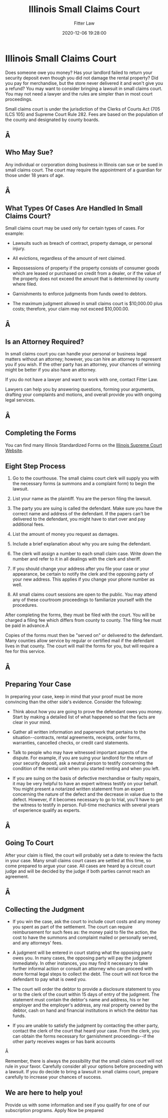 ﻿---
author: Fitter Law
slug: illinois-small-claims-court
tags:
categories:
date: 2020-12-06 19:28:00
title: Illinois Small Claims Court
excerpt: In small claims court you can handle your personal or business legal matters without an attorney; however, you can hire an attorney to represent you if you wish.

---

<h1>Illinois Small Claims Court</h1>		
		<p>Does someone owe you money? Has your landlord failed to return your security deposit even though you did not damage the rental property? Did you pay for merchandise, but the store never delivered it and won't give you a refund? You may want to consider bringing a lawsuit in small claims court. You may not need a lawyer and the rules are simpler than in most court proceedings.</p><p>Small claims court is under the jurisdiction of the Clerks of Courts Act (705 ILCS 105) and Supreme Court Rule 282. Fees are based on the population of the county and designated by county boards.</p><h2>Â </h2><h2>Who May Sue?</h2><p>Any individual or corporation doing business in Illinois can sue or be sued in small claims court. The court may require the appointment of a guardian for those under 18 years of age.</p><h2>Â </h2><h2>What Types Of Cases Are Handled In Small Claims Court?</h2><p>Small claims court may be used only for certain types of cases. For example:</p><ul><li><p>Lawsuits such as breach of contract, property damage, or personal injury.</p></li><li><p>All evictions, regardless of the amount of rent claimed.</p></li><li><p>Repossessions of property if the property consists of consumer goods which are leased or purchased on credit from a dealer, or if the value of the property does not exceed the amount that is determined by county where filed.</p></li><li><p>Garnishments to enforce judgments from funds owed to debtors.</p></li><li><p>The maximum judgment allowed in small claims court is $10,000.00 plus costs; therefore, your claim may not exceed $10,000.00.</p></li></ul><h2>Â </h2><h2>Is an Attorney Required?</h2><p>In small claims court you can handle your personal or business legal matters without an attorney; however, you can hire an attorney to represent you if you wish. If the other party has an attorney, your chances of winning might be better if you also have an attorney.</p><p>If you do not have a lawyer and want to work with one, contact Fitter Law.</p><p>Lawyers can help you by answering questions, forming your arguments, drafting your complaints and motions, and overall provide you with ongoing legal services.</p><h2>Â </h2><h2>Completing the Forms</h2>You can find many Illinois Standardized Forms on the <a href="http://illinoiscourts.gov/Forms/forms.asp" target="_blank" rel="noopener">Illinois Supreme Court Website</a>.<h2>Eight Step Process</h2><ol><li><p>Go to the courthouse. The small claims court clerk will supply you with the necessary forms (a summons and a complaint form) to begin the lawsuit.</p></li><li><p>List your name as the plaintiff. You are the person filing the lawsuit.</p></li><li><p>The party you are suing is called the defendant. Make sure you have the correct name and address of the defendant. If the papers can't be delivered to the defendant, you might have to start over and pay additional fees.</p></li><li><p>List the amount of money you request as damages.</p></li><li><p>Include a brief explanation about why you are suing the defendant.</p></li><li><p>The clerk will assign a number to each small claim case. Write down the number and refer to it in all dealings with the clerk and sheriff.</p></li><li><p>If you should change your address after you file your case or your appearance, be certain to notify the clerk and the opposing party of your new address. This applies if you change your phone number as well.</p></li><li><p>All small claims court sessions are open to the public. You may attend any of these courtroom proceedings to familiarize yourself with the procedures.</p></li></ol><p>After completing the forms, they must be filed with the court. You will be charged a filing fee which differs from county to county. The filing fee must be paid in advance.Â </p><p>Copies of the forms must then be "served on" or delivered to the defendant. Many counties allow service by regular or certified mail if the defendant lives in that county. The court will mail the forms for you, but will require a fee for this service.</p><h2>Â </h2><h2>Preparing Your Case</h2><p>In preparing your case, keep in mind that your proof must be more convincing than the other side's evidence. Consider the following:</p><ul><li><p>Think about how you are going to prove the defendant owes you money. Start by making a detailed list of what happened so that the facts are clear in your mind.</p></li><li><p>Gather all written information and paperwork that pertains to the situation--contracts, rental agreements, receipts, order forms, warranties, cancelled checks, or credit card statements.</p></li><li><p>Talk to people who may have witnessed important aspects of the dispute. For example, if you are suing your landlord for the return of your security deposit, ask a neutral person to testify concerning the condition of the rental unit when you started renting and when you left.</p></li><li><p>If you are suing on the basis of defective merchandise or faulty repairs, it may be very helpful to have an expert witness testify on your behalf. You might present a notarized written statement from an expert concerning the nature of the defect and the decrease in value due to the defect. However, if it becomes necessary to go to trial, you'll have to get the witness to testify in person. Full-time mechanics with several years of experience qualify as experts.</p></li></ul><h2>Â </h2><h2>Going To Court</h2><p>After your claim is filed, the court will probably set a date to review the facts in your case. Many small claims court cases are settled at this time, so come prepared to argue your case. All cases are heard by a circuit court judge and will be decided by the judge if both parties cannot reach an agreement.</p><h2>Â </h2><h2>Collecting the Judgment</h2><ul><li><p>If you win the case, ask the court to include court costs and any money you spent as part of the settlement. The court can require reimbursement for such fees as: the money paid to file the action, the cost to have the summons and complaint mailed or personally served, and any attorneys' fees.</p></li><li><p>A judgment will be entered in court stating what the opposing party owes you. In many cases, the opposing party will pay the judgment immediately. In other instances, you may find it necessary to take further informal action or consult an attorney who can proceed with more formal legal steps to collect the debt. The court will not force the defendant to pay what is owed you.</p></li><li><p>The court will order the debtor to provide a disclosure statement to you or to the clerk of the court within 15 days of entry of the judgment. The statement must contain the debtor's name and address, his or her employer and the employer's address, any real property owned by the debtor, cash on hand and financial institutions in which the debtor has funds.</p></li><li><p>If you are unable to satisfy the judgment by contacting the other party, contact the clerk of the court that heard your case. From the clerk, you can obtain the forms necessary for garnishment proceedings--if the other party receives wages or has bank accounts</p></li></ul><p>Â </p><p>Remember, there is always the possibility that the small claims court will not rule in your favor. Carefully consider all your options before proceeding with a lawsuit. If you do decide to bring a lawsuit in small claims court, prepare carefully to increase your chances of success.</p>		
									<h2>
						We are here to help you!					</h2>
						Provide us with some information and see if you qualify for one of our subscription programs.					
					<a>
						Apply Now					</a>
				be prepared
